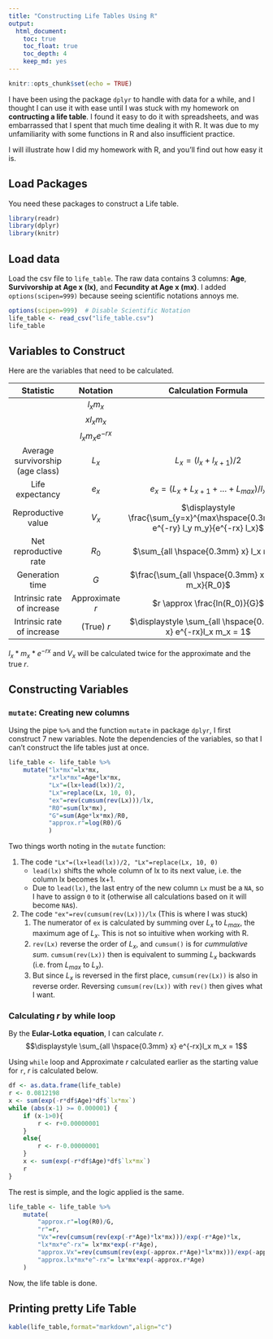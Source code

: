 ```yaml
---
title: "Constructing Life Tables Using R"
output:
  html_document:
    toc: true
    toc_float: true
    toc_depth: 4
    keep_md: yes
---
```


```r
knitr::opts_chunk$set(echo = TRUE)
```

I have been using the package `dplyr` to handle with data for a while, and I thought I can use it with ease until I was stuck with my homework on **contructing a life table**. I found it easy to do it with spreadsheets, and was embarrassed that I spent that much time dealing it with R. It was due to my unfamiliarity with some functions in R and also insufficient practice.

I will illustrate how I did my homework with R, and you'll find out how easy it is.

## Load Packages

You need these packages to  construct a Life table.
```r
library(readr)
library(dplyr)
library(knitr)
```

## Load data
Load the csv file to `life_table`. The raw data contains 3 columns: **Age**, **Survivorship at Age x (lx)**, and **Fecundity at Age x (mx)**. I added `options(scipen=999)` because seeing scientific notations annoys me.
```r
options(scipen=999)  # Disable Scientific Notation
life_table <- read_csv("life_table.csv")
life_table
```

## Variables to Construct

Here are the variables that need to be calculated.

|               Statistic               |      Notation     |                         Calculation Formula                        |
|:--------------------------------:|:-----------------:|:------------------------------------------------------------------:|
|                                  |     $l_x m_x$     |                                                                    |
|                                  |    $x l_x m_x$    |                                                                    |
|                                  | $l_x m_x e^{-rx}$ |                                                                    |
| Average survivorship<br>(age class) |       $L_x$       |                      $L_x = (l_x + l_{x+1})/2$                     |
|          Life expectancy         |       $e_x$       |              $e_x = (L_x + L_{x+1} + … + L_{max})/l_x$             |
|        Reproductive value        |       $V_x$       | $\displaystyle \frac{\sum_{y=x}^{max\hspace{0.3mm}x} e^{-ry} l_y m_y}{e^{-rx} l_x}$ |
|       Net reproductive rate      |       $R_0$       |                       $\sum_{all \hspace{0.3mm} x} l_x m_x$                       |
|          Generation time         |        $G$        |                $\frac{\sum_{all \hspace{0.3mm} x} x l_x m_x}{R_0}$                |
|    Intrinsic rate of increase    |  Approximate $r$  |                    $r \approx \frac{ln(R_0)}{G}$                   |
|    Intrinsic rate of increase    |      (True) $r$     |                  $\displaystyle \sum_{all \hspace{0.3mm} x} e^{-rx}l_x m_x = 1$                 |

$l_x*m_x*e^{-rx}$ and $V_x$ will be calculated twice for the approximate and the true $r$.

## Constructing Variables

### `mutate`: Creating new columns

Using the pipe `%>%` and the function `mutate` in package `dplyr`, I first construct 7 new variables. Note the dependencies of the variables, so that I can't construct the life tables just at once.
```r
life_table <- life_table %>%
    mutate("lx*mx"=lx*mx,
           "x*lx*mx"=Age*lx*mx,
           "Lx"=(lx+lead(lx))/2,
           "Lx"=replace(Lx, 10, 0),
           "ex"=rev(cumsum(rev(Lx)))/lx,
           "R0"=sum(lx*mx),
           "G"=sum(Age*lx*mx)/R0,
           "approx.r"=log(R0)/G
           )
```

Two things worth noting in the `mutate` function:

1. The code `"Lx"=(lx+lead(lx))/2, "Lx"=replace(Lx, 10, 0)`
    * `lead(lx)` shifts the whole column of lx to its next value, i.e. the column lx becomes lx+1.
    * Due to `lead(lx)`, the last entry of the new column `Lx` must be a `NA`, so I have to assign `0` to it (otherwise all calculations based on it will become `NA`s).
    
2. The code `"ex"=rev(cumsum(rev(Lx)))/lx` (This is where I was stuck)
    1. The numerator of `ex` is calculated by summing over $L_x$ to $L_{max}$, the maximum age of $L_x$. This is not so intuitive when working with R. 
    2. `rev(Lx)` reverse the order of $L_x$, and `cumsum()` is for *cummulative sum*. `cumsum(rev(Lx))` then is equivalent to summing $L_x$ backwards (i.e. from $L_{max}$ to $L_x$). 
    3. But since $L_x$ is reversed in the first place, `cumsum(rev(Lx))` is also in reverse order. Reversing `cumsum(rev(Lx))` with `rev()` then gives what I want.
    
### Calculating $r$ by while loop

By the **Eular-Lotka equation**, I can calculate $r$.
$$\displaystyle \sum_{all \hspace{0.3mm} x} e^{-rx}l_x m_x = 1$$

Using `while` loop and Approximate $r$ calculated earlier as the starting value for `r`, $r$ is calculated below. 
```r
df <- as.data.frame(life_table)
r <- 0.0812198
x <- sum(exp(-r*df$Age)*df$`lx*mx`)
while (abs(x-1) >= 0.000001) {
    if (x-1>0){
        r <- r+0.00000001
    }
    else{
        r <- r-0.00000001
    }
    x <- sum(exp(-r*df$Age)*df$`lx*mx`)
    r
}
```

The rest is simple, and the logic applied is the same.
```r
life_table <- life_table %>%
    mutate(
        "approx.r"=log(R0)/G,
        "r"=r,
        "Vx"=rev(cumsum(rev(exp(-r*Age)*lx*mx)))/exp(-r*Age)*lx,
        "lx*mx*e^-rx"= lx*mx*exp(-r*Age),
        "approx.Vx"=rev(cumsum(rev(exp(-approx.r*Age)*lx*mx)))/exp(-approx.r*Age)*lx,
        "approx.lx*mx*e^-rx"= lx*mx*exp(-approx.r*Age)
    )
```
Now, the life table is done.

## Printing pretty Life Table

```r
kable(life_table,format="markdown",align="c")
```
